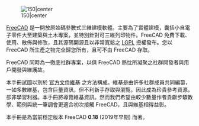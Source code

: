 <languages/>

{{Docnav/zh-tw
| 
|[[Manual:What is FreeCAD/zh-tw|Manual:What is FreeCAD]]
|[[Manual:Introduction/zh-tw|Manual start]]
|IconC = Crystal Clear manual.png
}}

{{Manual:TOC}}


[[Image:Crystal Clear manual.png|150|center]]


<div class="mw-translate-fuzzy">
[http://www.freecadweb.org FreeCAD] 是一開放原始碼參數式三維建模軟體。主要為了實體建模，囊括小自電子零件大至建築與土木專案，並特別針對可三維列印物件。FreeCAD 免費下載、使用、散佈與修改，且其源碼開源且以非常寬鬆之 [https://zh.wikipedia.org/zh-tw/GNU%E5%AE%BD%E9%80%9A%E7%94%A8%E5%85%AC%E5%85%B1%E8%AE%B8%E5%8F%AF%E8%AF%81 LGPL]  授權發布。您以 FreeCAD 所生產之物完全歸您所有，且可不由 FreeCAD 存取。
</div>

<div class="mw-translate-fuzzy">
FreeCAD 同時為一徹底社群專案，以俱 FreeCAD 熱忱所凝聚之社群開發者與用戶開發與維護故。
</div>

<div class="mw-translate-fuzzy">
本手冊試圖以別於 [[Main_Page/zh-tw|官方文件維基]] 之方法構成。維基是由許多社群成員共同編纂，一如多數維基，包含巨量資訊，但不利新手存取與瀏覽。因此成為珍貴參考資源，卻非學習利器。本手冊將導覽維基資訊。然而我們希望由較少數量作者貢獻步驟教學、範例與統一筆調會更適合初次接觸 FreeCAD，且與維基相得益彰。
</div>

<div class="mw-translate-fuzzy">
本手冊是為當前穩定版本 FreeCAD '''0.18''' (2019年早期) 而著。
</div>



{{Docnav/zh-tw
| 
|[[Manual:What is FreeCAD/zh-tw|Manual:What is FreeCAD]]
|[[Manual:Introduction/zh-tw|Manual start]]
|IconC = Crystal Clear manual.png
}}